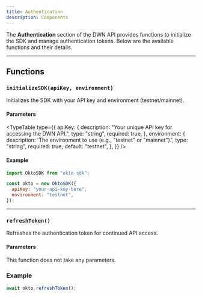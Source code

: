 ```yaml
---
title: Authentication
description: Components
---
```



The **Authentication** section of the DWN API provides functions to initialize the SDK and manage authentication tokens. Below are the available functions and their details.

---

## Functions

### `initializeSDK(apiKey, environment)`

Initializes the SDK with your API key and environment (testnet/mainnet).

#### Parameters

<TypeTable
  type={{
    apiKey: {
      description: "Your unique API key for accessing the DWN API.",
      type: "string",
      required: true,
    },
    environment: {
      description: 'The environment to use (e.g., "testnet" or "mainnet").',
      type: "string",
      required: true,
      default: "testnet",
    },
  }}
/>

#### Example

```javascript
import OktoSDK from "okto-sdk";

const okto = new OktoSDK({
  apiKey: "your-api-key-here",
  environment: "testnet",
});
```

---

### `refreshToken()`

Refreshes the authentication token for continued API access.

#### Parameters

This function does not take any parameters.

### Example

```javascript
await okto.refreshToken();
```
